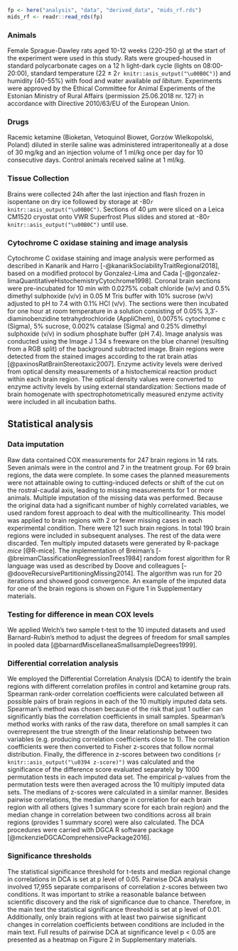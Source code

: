 
```r
fp <- here("analysis", "data", "derived_data", "mids_rf.rds")
mids_rf <- readr::read_rds(fp)
```

### Animals
Female Sprague-Dawley rats aged 10-12 weeks (220-250 g) at the start of the experiment were used in this study. Rats were grouped-housed in standard polycarbonate cages on a 12 h light-dark cycle (lights on 08:00-20:00), standard temperature (22 ± 2`r knitr::asis_output("\u00B0C")`) and humidity (40-55%) with food and water available _ad libitum_. Experiments were approved by the Ethical Committee for Animal Experiments of the Estonian Ministry of Rural Affairs (permission 25.06.2018 nr. 127) in accordance with Directive 2010/63/EU of the European Union.

### Drugs
Racemic ketamine (Bioketan, Vetoquinol Biowet, Gorzów Wielkopolski, Poland) diluted in sterile saline was administered intraperitoneally at a dose of 30 mg/kg and an injection volume of 1 ml/kg once per day for 10 consecutive days. Control animals received saline at 1 ml/kg.

### Tissue Collection
Brains were collected 24h after the last injection and flash frozen in isopentane on dry ice followed by storage at -80`r knitr::asis_output("\u00B0C")`. Sections of 40 µm were sliced on a Leica CM1520 cryostat onto VWR Superfrost Plus slides and stored at -80`r knitr::asis_output("\u00B0C")` until use. 

### Cytochrome C oxidase staining and image analysis
Cytochrome C oxidase staining and image analysis were performed as described in Kanarik and Harro [-@kanarikSociabilityTraitRegional2018], based on a modified protocol by Gonzalez-Lima and Cada [-@gonzalez-limaQuantitativeHistochemistryCytochrome1998]. Coronal brain sections were pre-incubated for 10 min with 0.0275% cobalt chloride (w/v) and 0.5% dimethyl sulphoxide (v/v) in 0.05 M Tris buffer with 10% sucrose (w/v) adjusted to pH to 7.4 with 0.1% HCl (v/v). The sections were then incubated for one hour at room temperature in a solution consisting of 0.05% 3,3′-diaminobenzidine tetrahydrochloride (AppliChem), 0.0075% cytochrome c (Sigma), 5% sucrose, 0.002% catalase (Sigma) and 0.25% dimethyl sulphoxide (v/v) in sodium phosphate buffer (pH 7.4). Image analysis was conducted using the Image J 1.34 s freeware on the blue channel (resulting from a RGB split) of the background subtracted image. Brain regions were detected from the stained images according to the rat brain atlas [@paxinosRatBrainStereotaxic2007]. Enzyme activity levels were derived from optical density measurements of a histochemical reaction product within each brain region. The optical density values were converted to enzyme activity levels by using external standardization: Sections made of brain homogenate with spectrophotometrically measured enzyme activity were included in all incubation baths.

## Statistical analysis
### Data imputation
Raw data contained COX measurements for 247 brain regions in 14 rats. Seven animals were in the control and 7 in the treatment group. For 69 brain regions, the data were complete. In some cases the planned measurements were not attainable owing to cutting-induced defects or shift of the cut on the rostral-caudal axis, leading to missing measurements for 1 or more animals. Multiple imputation of the missing data was performed. Because the original data had a significant number of highly correlated variables, we used random forest approach to deal with the multicollinearity. This model was applied to brain regions with 2 or fewer missing cases in each experimental condition. There were 121 such brain regions. In total 190 brain regions were included in subsequent analyses. The rest of the data were discarded. Ten multiply imputed datasets were generated by R-package *mice* [@R-mice]. The implementation of Breiman's [-@breimanClassificationRegressionTrees1984] random forest algorithm for R language was used as described by Doove and colleagues [-@dooveRecursivePartitioningMissing2014]. The algorithm was run for 20 iterations and showed good convergence. An example of the imputed data for one of the brain regions is shown on Figure 1 in Supplementary materials.

### Testing for difference in mean COX levels
We applied Welch's two sample t-test to the 10 imputed datasets and used Barnard-Rubin's method to adjust the degrees of freedom for small samples in pooled data [@barnardMiscellaneaSmallsampleDegrees1999]. 

### Differential correlation analysis
We employed the Differential Correlation Analysis (DCA) to identify the brain regions with different correlation profiles in control and ketamine group rats. Spearman rank-order correlation coefficients were calculated between all possible pairs of brain regions in each of the 10 multiply imputed data sets. Spearman's method was chosen because of the risk that just 1 outlier can significantly bias the correlation coefficients in small samples. Spearman's method works with ranks of the raw data, therefore on small samples it can overrepresent the true strength of the linear relationship between two variables (e.g. producing correlation coefficients close to 1). The correlation coefficients were then converted to Fisher z-scores that follow normal distribution. Finally, the difference in z-scores between two conditions (`r knitr::asis_output("\u0394 z-score)")` was calculated and the significance of the difference score evaluated separately by 1000 permutation tests in each imputed data set. The empirical p-values from the permutation tests were then averaged across the 10 multiply imputed data sets. The medians of z-scores were calculated in a similar manner. Besides pairwise correlations, the median change in correlation for each brain region with all others (gives 1 summary score for each brain region) and the median change in correlation between two conditions across all brain regions (provides 1 summary score) were also calculated. The DCA procedures were carried with DGCA R software package [@mckenzieDGCAComprehensivePackage2016].

### Significance thresholds
The statistical significance threshold for t-tests and median regional change in correlations in DCA is set at p level of 0.05. Pairwise DCA analysis involved 17,955 separate comparisons of correlation z-scores between two conditions. It was important to strike a reasonable balance between scientific discovery and the risk of significance due to chance. Therefore, in the main text the statistical significance threshold is set at p level of 0.01. Additionally, only brain regions with at least two pairwise significant changes in correlation coefficients between conditions are included in the main text. Full results of pairwise DCA at significance level p < 0.05 are presented as a heatmap on Figure 2 in Supplementary materials. 
